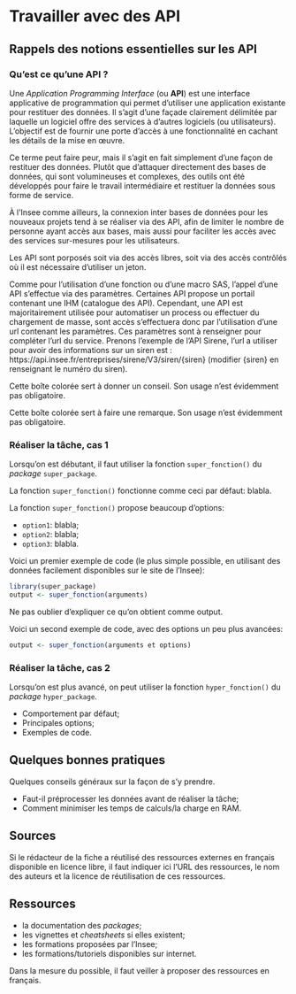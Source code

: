 # Travailler avec des API

<!-- ## Tâches concernées et recommandations -->

<!-- Quelques détails sur la tâche dont il s'agit -->

<!-- ::: {.recommandation data-latex=""} -->

<!-- Dire en 4-5 lignes comment il est recommandé de procéder: -->

<!-- * le ou les *package*(*s*) dont l'usage est recommandé; si on recommande plusieurs *packages*, expliquer comment choisir lequel (en fonction de la taille des données, du format...) -->
<!-- * les *packages* dont l'usage est déconseillé;  -->
<!-- * les autres points de méthode essentiels. -->

<!-- ::: -->

## Rappels des notions essentielles sur les API

### Qu'est ce qu'une API ?

Une *Application Programming Interface* (ou **API**) est une interface applicative de programmation qui permet d'utiliser une application existante pour restituer des données. Il s'agit d'une façade clairement délimitée par laquelle un logiciel offre des services à d'autres logiciels (ou utilisateurs). L'objectif est de fournir une porte d'accès à une fonctionnalité en cachant les détails de la mise en œuvre. 

Ce terme peut faire peur, mais il s'agit en fait simplement d'une façon de restituer des données. Plutôt que d'attaquer directement des bases de données, qui sont volumineuses et complexes, des outils ont été développés pour faire le travail intermédiaire et restituer la données sous forme de service.

À l'Insee comme ailleurs, la connexion inter bases de données pour les nouveaux projets tend à se réaliser via des API, afin de limiter le nombre de personne ayant accès aux bases, mais aussi pour faciliter les accès avec des services sur-mesures pour les utilisateurs.

Les API sont porposés soit via des accès libres, soit via des accès contrôlés où il est nécessaire d'utiliser un jeton.

Comme pour l'utilisation d'une fonction ou d'une macro SAS, l'appel d'une API s'effectue via des paramètres.
Certaines API propose un portail contenant une IHM (catalogue des API). Cependant, une API est majoritairement utilisée pour automatiser un process ou effectuer du chargement de masse, sont accès s'effectuera donc par l'utilisation d'une url contenant les paramètres.  Ces paramètres sont à renseigner pour compléter l'url du service.
Prenons l'exemple de l'API Sirene, l'url a utiliser pour avoir des informations sur un siren est : https://api.insee.fr/entreprises/sirene/V3/siren/{siren} (modifier {siren} en renseignant le numéro du siren).


 

::: {.conseil data-latex=""}

Cette boîte colorée sert à donner un conseil. Son usage n'est évidemment pas obligatoire.

:::

::: {.remarque data-latex=""}

Cette boîte colorée sert à faire une remarque. Son usage n'est évidemment pas obligatoire.

:::

### Réaliser la tâche, cas 1

Lorsqu'on est débutant, il faut utiliser la fonction `super_fonction()` du *package* `super_package`.

La fonction `super_fonction()` fonctionne comme ceci par défaut: blabla.

La fonction `super_fonction()` propose beaucoup d'options:

* `option1`: blabla;
* `option2`: blabla;
* `option3`: blabla.

Voici un premier exemple de code (le plus simple possible, en utilisant des données facilement disponibles sur le site de l'Insee):

```r
library(super_package)
output <- super_fonction(arguments)
```

Ne pas oublier d'expliquer ce qu'on obtient comme output.

Voici un second exemple de code, avec des options un peu plus avancées:

```r
output <- super_fonction(arguments et options)
```


### Réaliser la tâche, cas 2

Lorsqu'on est plus avancé, on peut utiliser la fonction `hyper_fonction()` du *package* `hyper_package`.

* Comportement par défaut;
* Principales options;
* Exemples de code.

## Quelques bonnes pratiques

Quelques conseils généraux sur la façon de s'y prendre.

* Faut-il préprocesser les données avant de réaliser la tâche;
* Comment minimiser les temps de calculs/la charge en RAM.

## Sources

Si le rédacteur de la fiche a réutilisé des ressources externes en français disponible en licence libre, il faut indiquer ici l'URL des ressources, le nom des auteurs et la licence de réutilisation de ces ressources.

## Ressources

* la documentation des *packages*;
* les vignettes et *cheatsheets* si elles existent;
* les formations proposées par l'Insee;
* les formations/tutoriels disponibles sur internet.

Dans la mesure du possible, il faut veiller à proposer des ressources en français.

